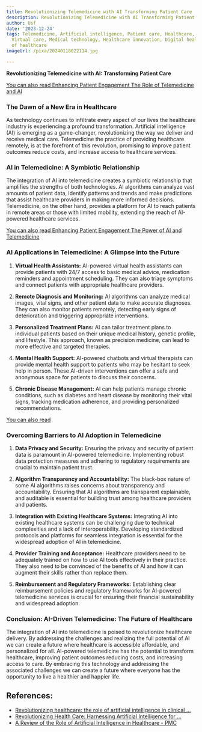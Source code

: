 ```yaml
---
title: Revolutionizing Telemedicine with AI Transforming Patient Care
description: Revolutionizing Telemedicine with AI Transforming Patient Care
author: Usf
date: '2023-12-24'
tags: Telemedicine, Artificial intelligence, Patient care, Healthcare, Remote healthcare,
  Virtual care, Medical technology, Healthcare innovation, Digital health, Future
  of healthcare
imageUrl: /pixa/20240118022114.jpg

---
```

**Revolutionizing Telemedicine with  AI: Transforming Patient Care**


[You can also  read  Enhancing  Patient Engagement The Role  of Telemedicine  and AI](Enhancing%20Patient%20Engagement%20The%20Role%20of%20Telemedicine%20and%20AI)


### The Dawn of a New Era in Healthcare

As technology continues to infiltrate every  aspect of our lives the healthcare industry is  experiencing a profound  transformation. Artificial intelligence (AI) is emerging as a game-changer, revolutionizing  the way we deliver and receive medical care. Telemedicine  the practice of providing healthcare remotely, is at the forefront of this revolution, promising to improve  patient  outcomes reduce costs, and increase access to healthcare services.

###  AI in Telemedicine:  A Symbiotic Relationship

The integration of AI into telemedicine creates a symbiotic relationship that  amplifies the  strengths of both technologies. AI algorithms can analyze vast amounts of patient data, identify patterns and trends and make predictions that assist healthcare providers in making  more informed decisions. Telemedicine, on the other hand, provides a platform for AI to reach  patients in remote  areas or  those with limited  mobility, extending the reach of AI-powered healthcare services.

[You can also read Enhancing Patient  Engagement The Power of AI and Telemedicine](Enhancing%20Patient%20Engagement%20The%20Power%20of%20AI%20and%20Telemedicine)


### AI  Applications in Telemedicine: A Glimpse into the  Future

1. **Virtual Health  Assistants:** AI-powered virtual health assistants can provide patients with 24/7 access to basic medical advice, medication reminders and appointment scheduling. They can also triage symptoms and connect patients with appropriate healthcare providers.


2. **Remote Diagnosis and  Monitoring:** AI algorithms can analyze medical images,  vital signs, and other patient data  to make accurate diagnoses. They can also  monitor patients remotely, detecting  early  signs of deterioration and triggering appropriate interventions.


3. **Personalized Treatment Plans:** AI can tailor treatment  plans  to individual patients based on their  unique medical history, genetic profile, and lifestyle. This approach, known as precision  medicine, can lead  to more effective and targeted therapies.


4. **Mental Health Support:** AI-powered chatbots and virtual therapists can provide mental  health support to patients who may be hesitant to seek help in person. These AI-driven interventions can offer a safe and anonymous space for patients to discuss their concerns.


5. **Chronic Disease Management:**  AI can  help patients manage chronic conditions, such as diabetes and heart disease by monitoring their vital signs, tracking medication adherence, and providing personalized recommendations.


[You can also read ]()


### Overcoming Barriers to AI Adoption in  Telemedicine

1. **Data Privacy and Security:** Ensuring the privacy and security of patient data is paramount in AI-powered telemedicine. Implementing robust data protection measures and adhering to regulatory requirements are crucial to maintain patient trust.


2. **Algorithm  Transparency and Accountability:** The black-box nature of some  AI algorithms raises concerns  about transparency and  accountability. Ensuring that AI algorithms are  transparent explainable, and  auditable is essential for building trust among healthcare providers and  patients.


3. **Integration with Existing Healthcare Systems:** Integrating AI into existing healthcare systems can be challenging due to  technical complexities and  a lack of interoperability. Developing standardized protocols and platforms for seamless integration is essential for the widespread adoption of AI in telemedicine.


4. **Provider Training and Acceptance:** Healthcare providers need to be adequately trained on how to use AI tools effectively in  their practice.  They also need to be convinced of the benefits  of AI and how it can augment their skills rather than replace them.


5. **Reimbursement and Regulatory Frameworks:** Establishing clear reimbursement policies and regulatory frameworks for AI-powered telemedicine services is crucial for ensuring their  financial  sustainability  and widespread adoption.


### Conclusion: AI-Driven Telemedicine: The Future of Healthcare

The integration  of AI  into telemedicine  is poised to revolutionize healthcare delivery. By addressing the challenges and realizing the full potential of AI we can create a future  where healthcare is accessible affordable, and personalized for all. AI-powered telemedicine has the potential to transform healthcare, improving patient outcomes reducing costs, and increasing access to care.  By embracing this technology and addressing the associated challenges we can create a future where everyone has the opportunity to live  a healthier and happier  life.

## References:
- [Revolutionizing healthcare: the role of artificial intelligence in clinical ...](https://bmcmededuc.biomedcentral.com/articles/10.1186/s12909-023-04698-z)
- [Revolutionizing Health Care: Harnessing Artificial Intelligence for ...](https://www.cmu.edu/news/stories/archives/2023/august/revolutionizing-health-care-harnessing-artificial-intelligence-for-better-patient-care)
- [A Review of the Role of Artificial Intelligence in Healthcare - PMC](https://www.ncbi.nlm.nih.gov/pmc/articles/PMC10301994/)
